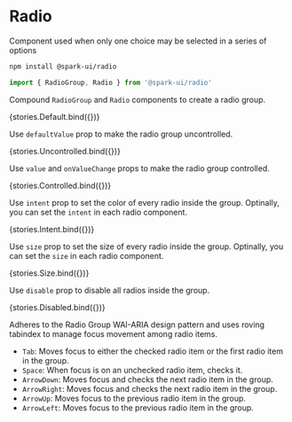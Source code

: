 


<Meta title="Components/Radio" component={Radio} />

# Radio

Component used when only one choice may be selected in a series of options

<StoryHeading label="Install" />

```sh
npm install @spark-ui/radio
```

<StoryHeading label="Import" />

```ts
import { RadioGroup, Radio } from '@spark-ui/radio'
```

<StoryHeading label="Default" />

Compound `RadioGroup` and `Radio` components to create a radio group.

<Canvas>
  <Story name="default">{stories.Default.bind({})}</Story>
</Canvas>

<StoryHeading label="Uncontrolled" />

Use `defaultValue` prop to make the radio group uncontrolled.

<Canvas>
  <Story name="uncontrolled">{stories.Uncontrolled.bind({})}</Story>
</Canvas>

<StoryHeading label="Controlled" />

Use `value` and `onValueChange` props to make the radio group controlled.

<Canvas>
  <Story name="controlled">{stories.Controlled.bind({})}</Story>
</Canvas>

<StoryHeading label="Intent" />

Use `intent` prop to set the color of every radio inside the group. Optinally, you can set the `intent` in each radio component.

<Canvas>
  <Story name="intent">{stories.Intent.bind({})}</Story>
</Canvas>

<StoryHeading label="Size" />

Use `size` prop to set the size of every radio inside the group. Optinally, you can set the `size` in each radio component.

<Canvas>
  <Story name="size">{stories.Size.bind({})}</Story>
</Canvas>

<StoryHeading label="Disabled" />

Use `disable` prop to disable all radios inside the group.

<Canvas>
  <Story name="disabled">{stories.Disabled.bind({})}</Story>
</Canvas>

<StoryHeading label="Props" />

<StoryHeading as="h3" label="RadioGroup" />

<ArgsTable of={RadioGroup} />

<StoryHeading as="h3" label="Radio" />

<ArgsTable of={Radio} />

<StoryHeading label="Accessibility" />

Adheres to the Radio Group WAI-ARIA design pattern and uses roving tabindex to manage focus movement among radio items.

<StoryHeading as="h3" label="Keyboard Interactions" />

- `Tab`: Moves focus to either the checked radio item or the first radio item in the group.
- `Space`: When focus is on an unchecked radio item, checks it.
- `ArrowDown`: Moves focus and checks the next radio item in the group.
- `ArrowRight`: Moves focus and checks the next radio item in the group.
- `ArrowUp`: Moves focus to the previous radio item in the group.
- `ArrowLeft`: Moves focus to the previous radio item in the group.
